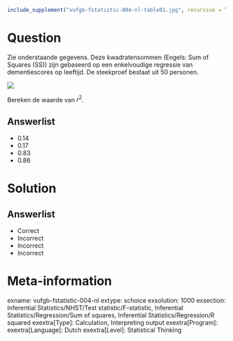 ```r
include_supplement("vufgb-fstatistic-004-nl-table01.jpg", recursive = TRUE)
```

Question
========

Zie onderstaande gegevens. Deze kwadratensommen (Engels: Sum of Squares (SS)) zijn gebaseerd op een enkelvoudige regressie van dementiescores op leeftijd. De steekproef bestaat uit 50 personen.

![](vufgb-fstatistic-004-nl-table01.jpg)
  
Bereken de waarde van $r^{2}$.  
  
Answerlist
----------
* 0.14
* 0.17
* 0.83
* 0.86

Solution
========

Answerlist
----------
* Correct
* Incorrect
* Incorrect
* Incorrect

Meta-information
================
exname: vufgb-fstatistic-004-nl
extype: schoice
exsolution: 1000
exsection: Inferential Statistics/NHST/Test statistic/F-statistic, Inferential Statistics/Regression/Sum of squares, Inferential Statistics/Regression/R squared
exextra[Type]: Calculation, Interpreting output
exextra[Program]: 
exextra[Language]: Dutch
exextra[Level]: Statistical Thinking
